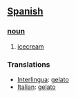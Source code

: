 == [[Spanish]] ==
=== [[noun]] ===
# [[icecream]]

=== Translations ===
*[[Interlingua]]: [[gelato]]
*[[Italian]]: [[gelato]]